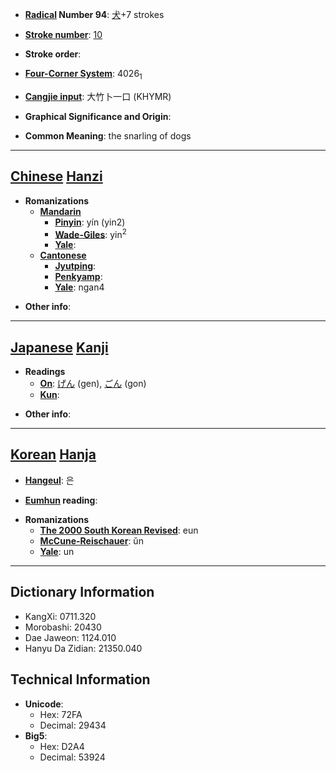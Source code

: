 * '''[[Wiktionary:Chinese radical index| Radical]] Number 94''': [[Wiktionary:Chinese radical index 犬|犬]]+7 strokes

* '''[[Wiktionary:Chinese total strokes index|Stroke number]]''': [[Wiktionary:Chinese total strokes index 10|10]]

* '''Stroke order''': 

* '''[[Wiktionary:Chinese four corner index|Four-Corner System]]''': 4026<sub>1</sub>

* '''[[Wiktionary:Chinese Cangjie index|Cangjie input]]''': 大竹卜一口 (KHYMR)

* '''Graphical Significance and Origin''': 

* '''Common Meaning''': the snarling of dogs

----

== [[Chinese]] [[Hanzi]] ==

* '''Romanizations'''
** '''[[Mandarin]]'''
*** '''[[Pinyin]]''': yín (yin2)
*** '''[[Wade-Giles]]''': yin<sup>2</sup>
*** '''[[Yale]]''': 
** '''[[Cantonese]]'''
*** '''[[Jyutping]]''':
*** '''[[Penkyamp]]''': 
*** '''[[Yale]]''': ngan4

* '''Other info''': 

----

== [[Japanese]] [[Kanji]] ==

* '''Readings'''
** '''[[On]]''': [[げん]] (gen), [[ごん]] (gon)
** '''[[Kun]]''': 

* '''Other info''':  

----

== [[Korean]] [[Hanja]] ==

* '''[[Hangeul]]''': 은

* '''[[Eumhun]] reading''': 

* '''Romanizations'''
** '''[[The 2000 South Korean Revised Romanization|The 2000 South Korean Revised]]''': eun
** '''[[McCune-Reischauer]]''': ŭn
** '''[[Yale]]''': un

----

== Dictionary Information ==

* KangXi: 0711.320
* Morobashi: 20430
* Dae Jaweon: 1124.010
* Hanyu Da Zidian: 21350.040

== Technical Information ==

* '''Unicode''':
** Hex: 72FA
** Decimal: 29434
* '''Big5''':
** Hex: D2A4
** Decimal: 53924